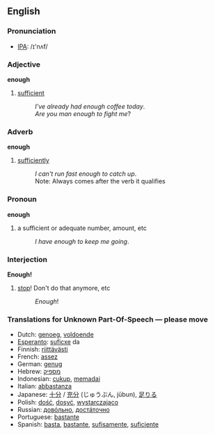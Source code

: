 ==English==
===Pronunciation===
*[[w:IPA|IPA]]: /ɪ'nʌf/

===Adjective===
'''enough'''

# [[sufficient]]
#:''I've already had enough coffee today''.
#:''Are you man enough to fight me''?

===Adverb===
'''enough'''

# [[sufficiently]]
#:''I can't run fast enough to catch up''.
#:Note: Always comes after the verb it qualifies

===Pronoun===
'''enough'''

# a sufficient or adequate number, amount, etc
#:''I have enough to keep me going''.

===Interjection===
'''Enough!'''

# [[stop]]! Don't do that anymore, etc
#:''Enough''!

=== Translations for Unknown Part-Of-Speech &mdash; please move ===
*Dutch: [[genoeg]], [[voldoende]]
*[[Esperanto]]: [[suficxe]] da
*Finnish: [[riittävästi]]
*French: [[assez]]
*German: [[genug]]
*Hebrew: [[מספיק]]
*Indonesian: [[cukup]], [[memadai]]
*Italian: [[abbastanza]]
*Japanese: [[十分]] / [[充分]] (じゅうぶん, jūbun), [[足りる]]
*Polish: [[dość]], [[dosyć]], [[wystarczająco]]
*Russian: [[довóльно]], [[достáточно]]
*Portuguese: [[bastante]]
*Spanish: [[basta]], [[bastante]], [[sufisamente]], [[suficiente]]